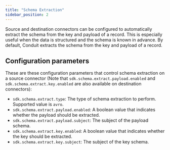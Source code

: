 ```yaml
---
title: "Schema Extraction"
sidebar_position: 2
---
```


Source and destination connectors can be configured to automatically extract the schema from the key and payload of a record. This is especially useful when the data is structured and the schema is known in advance. By default, Conduit extracts the schema from the key and payload of a record.

## Configuration parameters

These are these configuration parameters that control schema extraction on a source connector (Note that `sdk.schema.extract.payload.enabled` and `sdk.schema.extract.key.enabled` are also available on destination connectors):

* `sdk.schema.extract.type`: The type of schema extraction to perform. Supported value is `avro`.
* `sdk.schema.extract.payload.enabled`: A boolean value that indicates whether the payload should be extracted.
* `sdk.schema.extract.payload.subject`: The subject of the payload schema.
* `sdk.schema.extract.key.enabled`: A boolean value that indicates whether the key should be extracted.
* `sdk.schema.extract.key.subject`: The subject of the key schema.
